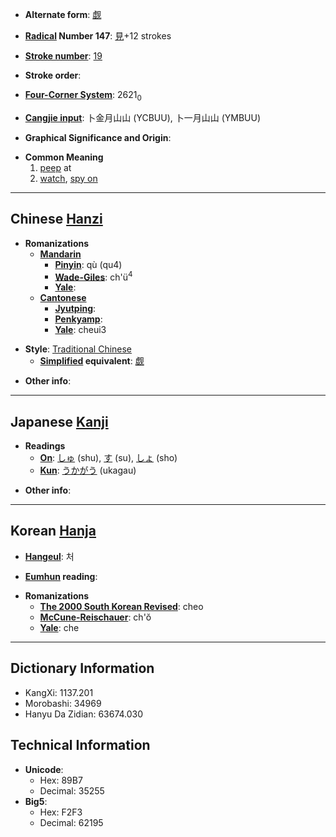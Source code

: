 * '''Alternate form''': [[觑]]

* '''[[Wiktionary:Chinese radical index| Radical]] Number 147''': [[Wiktionary:Chinese radical index 見|見]]+12 strokes

* '''[[Wiktionary:Chinese total strokes index|Stroke number]]''': [[Wiktionary:Chinese total strokes index 19|19]]

* '''Stroke order''': 

* '''[[Wiktionary:Chinese four corner index|Four-Corner System]]''': 2621<sub>0</sub>

* '''[[Wiktionary:Chinese Cangjie index|Cangjie input]]''': 卜金月山山 (YCBUU), 卜一月山山 (YMBUU)

* '''Graphical Significance and Origin''': 

* '''Common Meaning'''
*#[[peep]] at
*# [[watch]], [[spy on]]


----

== Chinese [[Hanzi]] ==

* '''Romanizations'''
** '''[[Mandarin]]'''
*** '''[[Pinyin]]''': qù (qu4)
*** '''[[Wade-Giles]]''': ch'ü<sup>4</sup>
*** '''[[Yale]]''': 
** '''[[Cantonese]]'''
*** '''[[Jyutping]]''':
*** '''[[Penkyamp]]''': 
*** '''[[Yale]]''': cheui3

* '''Style''': [[Traditional Chinese]] 
** '''[[Simplified Chinese|Simplified]] equivalent''': [[觑]]

* '''Other info''': 

----

== Japanese [[Kanji]] ==

* '''Readings'''
** '''[[On]]''': [[しゅ]] (shu), [[す]] (su), [[しょ]] (sho)
** '''[[Kun]]''': [[うかがう]] (ukagau)

* '''Other info''':  

----

== Korean [[Hanja]] ==

* '''[[Hangeul]]''': 처

* '''[[Eumhun]] reading''': 

* '''Romanizations'''
** '''[[The 2000 South Korean Revised Romanization|The 2000 South Korean Revised]]''': cheo
** '''[[McCune-Reischauer]]''': ch'ŏ
** '''[[Yale]]''': che

----

== Dictionary Information ==

* KangXi: 1137.201
* Morobashi: 34969
* Hanyu Da Zidian: 63674.030

== Technical Information ==

* '''Unicode''':
** Hex: 89B7
** Decimal: 35255
* '''Big5''':
** Hex: F2F3
** Decimal: 62195
